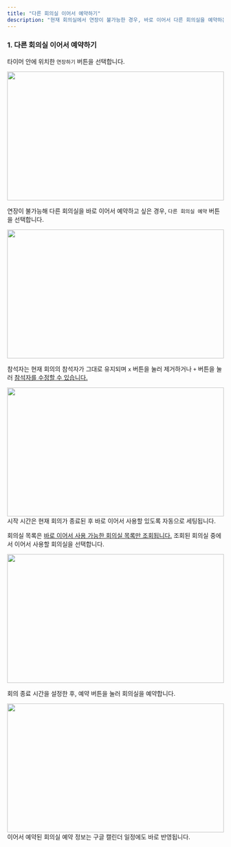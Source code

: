 ```yaml
---
title: "다른 회의실 이어서 예약하기"
description: "현재 회의실에서 연장이 불가능한 경우, 바로 이어서 다른 회의실을 예약하는 방법입니다"
---
```


### 1. 다른 회의실 이어서 예약하기

타이머 안에 위치한 `연장하기` 버튼을 선택합니다.
<Frame>
    <img src="/images/tablet/meeting-extend/book-diff-room/img1.png" width="100%" height="300" />
</Frame>

<br />

연장이 불가능해 다른 회의실을 바로 이어서 예약하고 싶은 경우, `다른 회의실 예약` 버튼을 선택합니다.
<Frame>
    <img src="/images/tablet/meeting-extend/book-diff-room/img2.png" width="100%" height="300" />
</Frame>

<br />

참석자는 현재 회의의 참석자가 그대로 유지되며 `x` 버튼을 눌러 제거하거나 `+` 버튼을 눌러 <u>참석자를 수정할 수 있습니다.</u>
<Frame>
    <img src="/images/tablet/meeting-extend/book-diff-room/img3.png" width="100%" height="300" />
</Frame>
시작 시간은 현재 회의가 종료된 후 바로 이어서 사용할 있도록 자동으로 세팅됩니다.

<br />

회의실 목록은 <u>바로 이어서 사용 가능한 회의실 목록만 조회됩니다.</u> 조회된 회의실 중에서 이어서 사용할 회의실을 선택합니다.
<Frame>
    <img src="/images/tablet/meeting-extend/book-diff-room/img4.png" width="100%" height="300" />
</Frame>

<br />

회의 종료 시간을 설정한 후, 예약 버튼을 눌러 회의실을 예약합니다.
<Frame>
    <img src="/images/tablet/meeting-extend/book-diff-room/img5.png" width="100%" height="300" />
</Frame>
<Info>
    이어서 예약된 회의실 예약 정보는 구글 캘린더 일정에도 바로 반영됩니다.
</Info>